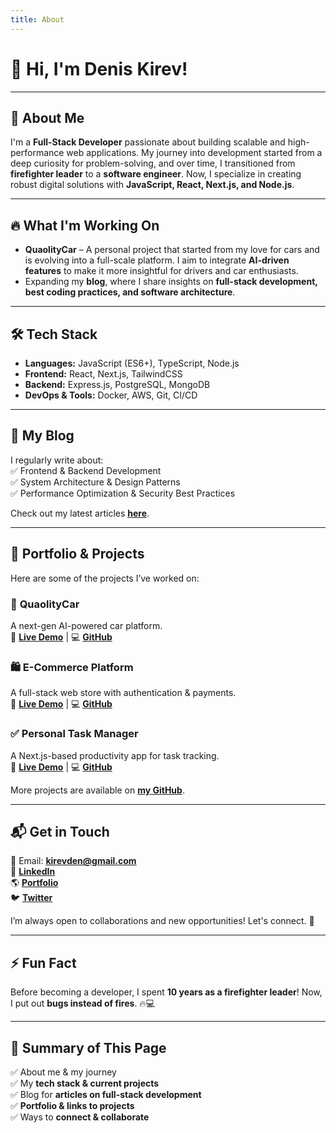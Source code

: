 ```yaml
---
title: About
---
```


# 👋 Hi, I'm Denis Kirev!

---

## 🚀 About Me

I'm a **Full-Stack Developer** passionate about building scalable and high-performance web applications. My journey into development started from a deep curiosity for problem-solving, and over time, I transitioned from **firefighter leader** to a **software engineer**. Now, I specialize in creating robust digital solutions with **JavaScript, React, Next.js, and Node.js**.

---

## 🔥 What I'm Working On

- **QuaolityCar** – A personal project that started from my love for cars and is evolving into a full-scale platform. I aim to integrate **AI-driven features** to make it more insightful for drivers and car enthusiasts.
- Expanding my **blog**, where I share insights on **full-stack development, best coding practices, and software architecture**.

---

## 🛠 Tech Stack

- **Languages:** JavaScript (ES6+), TypeScript, Node.js  
- **Frontend:** React, Next.js, TailwindCSS  
- **Backend:** Express.js, PostgreSQL, MongoDB  
- **DevOps & Tools:** Docker, AWS, Git, CI/CD  

---

## 📖 My Blog

I regularly write about:  
✅ Frontend & Backend Development  
✅ System Architecture & Design Patterns  
✅ Performance Optimization & Security Best Practices  

Check out my latest articles **[here](#blog-section)**.

---

## 📂 Portfolio & Projects

Here are some of the projects I’ve worked on:

### 🚗 **QuaolityCar**  
A next-gen AI-powered car platform.  
🔗 **[Live Demo](#)** | 💻 **[GitHub](#)**  

### 🛍 **E-Commerce Platform**  
A full-stack web store with authentication & payments.  
🔗 **[Live Demo](#)** | 💻 **[GitHub](#)**  

### ✅ **Personal Task Manager**  
A Next.js-based productivity app for task tracking.  
🔗 **[Live Demo](#)** | 💻 **[GitHub](#)**  

More projects are available on **[my GitHub](https://github.com/Den-web)**.

---

## 📬 Get in Touch

📧 Email: **kirevden@gmail.com**  
🔗 **[LinkedIn](https://linkedin.com/in/denis-js-kirev-404291b3)**  
🌎 **[Portfolio](https://den-web.github.io)**  
🐦 **[Twitter](https://twitter.com/kirevden)**  

I’m always open to collaborations and new opportunities! Let's connect. 🚀

---

## ⚡ Fun Fact

Before becoming a developer, I spent **10 years as a firefighter leader**! Now, I put out **bugs instead of fires**. 🔥💻

---

## 📌 Summary of This Page

✅ About me & my journey  
✅ My **tech stack & current projects**  
✅ Blog for **articles on full-stack development**  
✅ **Portfolio & links to projects**  
✅ Ways to **connect & collaborate**  
